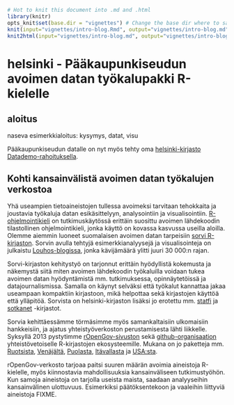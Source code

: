 ```r
# Hot to knit this document into .md and .html
library(knitr)
opts_knit$set(base.dir = "vignettes") # Change the base dir where to save figures
knit(input="vignettes/intro-blog.Rmd", output="vignettes/intro-blog.md")
knit2html(input="vignettes/intro-blog.md", output="vignettes/intro-blog.html", options=c("use_xhtml","smartypants","mathjax","highlight_code"))
```

# helsinki - Pääkaupunkiseudun avoimen datan työkalupakki R-kielelle

## aloitus

naseva esimerkkialoitus: kysymys, datat, visu

Pääkaupunkiseudun datalle on nyt myös tehty oma [helsinki-kirjasto](https://github.com/rOpenGov/helsinki) [Datademo-rahoituksella](http://datademo.fi/). 


## Kohti kansainvälistä avoimen datan työkalujen verkostoa

Yhä useampien tietoaineistojen tullessa avoimeksi tarvitaan tehokkaita ja joustavia työkaluja datan esikäsittelyyn, analysointiin ja visualisointiin. [R-ohjelmointikieli](http://www.r-project.org/) on tutkimuskäytössä erittäin suosittu avoimen lähdekoodin tilastollinen ohjelmointikieli, jonka käyttö on kovassa kasvussa useilla aloilla. Olemme aiemmin luoneet suomalaisen avoimen datan tarpeisiin [sorvi R-kirjaston](http://louhos.github.io/sorvi/). Sorvin avulla tehtyjä esimerkkianalyysejä ja visualisointeja on julkaistu [Louhos-blogissa](http://louhos.wordpress.com/), jonka kävijämäärä ylitti juuri 30 000:n rajan.

Sorvi-kirjaston kehitystyö on tarjonnut erittäin hyödyllistä kokemusta ja näkemystä siitä miten avoimen lähdekoodin työkaluilla voidaan tukea avoimen datan hyödyntämistä mm. tutkimuksessa, opinnäytetöissä ja datajournalismissa. Samalla on käynyt selväksi että työkalut kannattaa jakaa useampaan kompaktiin kirjastoon, mikä helpottaa sekä kirjastojen käyttöä että ylläpitöä. Sorvista on helsinki-kirjaston lisäksi jo erotettu mm. [statfi](https://github.com/rOpenGov/statfi) ja [sotkanet](https://github.com/rOpenGov/sotkanet) -kirjastot. 

Sorvia kehittäessämme törmäsimme myös samankaltaisiin ulkomaisiin hankkeisiin, ja ajatus yhteistyöverkoston perustamisesta lähti liikkelle. Syksyllä 2013 pystytimme [rOpenGov-sivuston](http://ropengov.github.io/) sekä [github-organisaation](http://ropengov.github.io/) yhteistövetoiselle R-kirjastojen ekosysteemille. Mukana on jo paketteja mm. [Ruotsista](https://github.com/LCHansson/rSCB), [Venäjältä](http://markuskainu.fi/rustfare/index.html), [Puolasta](http://smarterpoland.pl/), [Itävallasta](https://github.com/skasberger/grazwahl2012) ja [USA:sta](https://github.com/rOpenGov/psData). 

rOpenGov-verkosto tarjoaa paitsi suuren määrän avoimia aineistoja R-kielelle, myös kiinnostavia mahdollisuuksia kansainväliseen tutkimustyöhön. Kun samoja aineistoja on tarjolla useista maista, saadaan analyyseihin kansainvälinen ulottuvuus. Esimerkiksi päätöksentekoon ja vaaleihin liittyviä aineistoja FIXME. 


